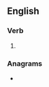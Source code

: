 ==English==

===Verb===
{{head|en|verb form}}

# {{en-past of|relive}}

===Anagrams===
* {{anagrams|en|deliver|delivre|livered|reviled}}